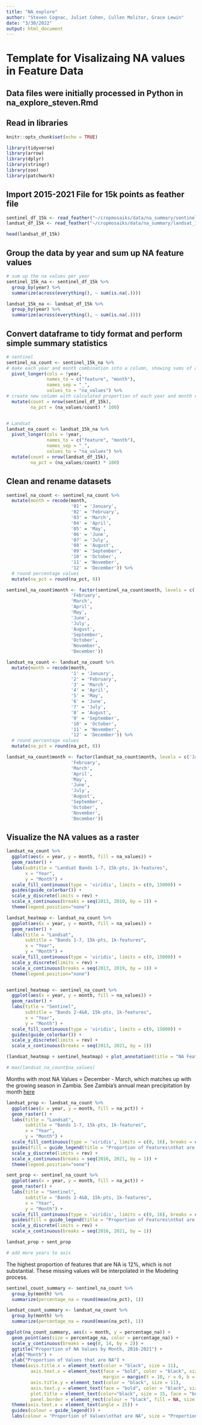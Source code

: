 ```yaml
---
title: "NA_explore"
author: "Steven Cognac, Juliet Cohen, Cullen Molitor, Grace Lewin"
date: "3/30/2022"
output: html_document
---
```


# Template for Visalizaing NA values in Feature Data
## Data files were initially processed in Python in na_explore_steven.Rmd

## Read in libraries
```r
knitr::opts_chunk$set(echo = TRUE)

library(tidyverse)
library(arrow)
library(dplyr)
library(stringr)
library(zoo)
library(patchwork)
```

## Import 2015-2021 File for 15k points as feather file
```r
sentinel_df_15k <- read_feather("~/cropmosaiks/data/na_summary/sentinel_15k.feather")
landsat_df_15k <- read_feather("~/cropmosaiks/data/na_summary/landsat_15k.feather")
```

```r
head(landsat_df_15k)
```

## Group the data by year and sum up NA feature values

```r
# sum up the na values per year
sentinel_15k_na <- sentinel_df_15k %>% 
  group_by(year) %>% 
  summarize(across(everything(), ~ sum(is.na(.))))

landsat_15k_na <- landsat_df_15k %>% 
  group_by(year) %>% 
  summarize(across(everything(), ~ sum(is.na(.))))

```


## Convert dataframe to tidy format and perform simple summary statistics

```r
# sentinel
sentinel_na_count <- sentinel_15k_na %>% 
# make each year and month combination into a column, showing sums of all NA values during those time periods
  pivot_longer(cols = !year,
               names_to = c("feature", "month"),
               names_sep = "_",
               values_to = "na_values") %>% 
# create new column with calculated proportion of each year and month combination that is composed of NA values
  mutate(count = nrow(sentinel_df_15k),
         na_pct = (na_values/count) * 100)


# Landsat
landsat_na_count <- landsat_15k_na %>% 
  pivot_longer(cols = !year,
               names_to = c("feature", "month"),
               names_sep = "_",
               values_to = "na_values") %>% 
  mutate(count = nrow(landsat_df_15k),
         na_pct = (na_values/count) * 100)
```

## Clean and rename datasets

```r
sentinel_na_count <- sentinel_na_count %>% 
  mutate(month = recode(month,
                        '01' = 'January',
                        '02' = 'February',
                        '03' = 'March',
                        '04' = 'April',
                        '05' = 'May',
                        '06' = 'June',
                        '07' = 'July',
                        '08' = 'August',
                        '09' = 'September',
                        '10' = 'October',
                        '11' = 'November',
                        '12' = 'December')) %>% 
  # round percentage values
  mutate(na_pct = round(na_pct, 0))

sentinel_na_count$month <- factor(sentinel_na_count$month, levels = c('January',
                        'February',
                        'March',
                        'April',
                        'May',
                        'June',
                        'July',
                        'August',
                        'September',
                        'October',
                        'November',
                        'December'))
```


```r
landsat_na_count <- landsat_na_count %>% 
  mutate(month = recode(month,
                        '1' = 'January',
                        '2' = 'February',
                        '3' = 'March',
                        '4' = 'April',
                        '5' = 'May',
                        '6' = 'June',
                        '7' = 'July',
                        '8' = 'August',
                        '9' = 'September',
                        '10' = 'October',
                        '11' = 'November',
                        '12' = 'December')) %>% 
  # round percentage values
  mutate(na_pct = round(na_pct, 0))

landsat_na_count$month <- factor(landsat_na_count$month, levels = c('January',
                        'February',
                        'March',
                        'April',
                        'May',
                        'June',
                        'July',
                        'August',
                        'September',
                        'October',
                        'November',
                        'December'))
```


## Visualize the NA values as a raster

```r
landsat_na_count %>% 
  ggplot(aes(x = year, y = month, fill = na_values)) + 
  geom_raster() +
  labs(subtitle = "Landsat Bands 1-7, 15k-pts, 1k-features",
       x = "Year",
       y = "Month") +
  scale_fill_continuous(type = 'viridis', limits = c(0, 15000)) +
  guides(guide_colorbar()) +
  scale_y_discrete(limits = rev) +
  scale_x_continuous(breaks = seq(2013, 2019, by = 1)) +
  theme(legend.position="none")
```


```r
landsat_heatmap <- landsat_na_count %>% 
  ggplot(aes(x = year, y = month, fill = na_values)) + 
  geom_raster() +
  labs(title = "Landsat",
       subtitle = "Bands 1-7, 15k-pts, 1k-features",
       x = "Year",
       y = "Month") +
  scale_fill_continuous(type = 'viridis', limits = c(0, 15000)) +
  scale_y_discrete(limits = rev) +
  scale_x_continuous(breaks = seq(2013, 2019, by = 1)) +
  theme(legend.position="none")


sentinel_heatmap <- sentinel_na_count %>% 
  ggplot(aes(x = year, y = month, fill = na_values)) + 
  geom_raster() +
  labs(title = "Sentinel",
       subtitle = "Bands 2-4&8, 15k-pts, 1k-features",
       x = "Year",
       y = "Month") +
  scale_fill_continuous(type = 'viridis', limits = c(0, 15000)) +
  guides(guide_colorbar()) +
  scale_y_discrete(limits = rev) +
  scale_x_continuous(breaks = seq(2013, 2021, by = 1))

(landsat_heatmap + sentinel_heatmap) + plot_annotation(title = "NA Feature Summary; Zambia 2013-2021")

# max(landsat_na_count$na_values)
```

Months with most NA Values = December - March, which matches up with the growing season in Zambia.
See Zambia's annual mean precipitation by month [here](https://climateknowledgeportal.worldbank.org/country/zambia/climate-data-historical#:~:text=Zambia%20experiences%20a%20predominantly%20sub,May%20to%20mid%2DAugust)

```r
landsat_prop <- landsat_na_count %>% 
  ggplot(aes(x = year, y = month, fill = na_pct)) + 
  geom_raster() +
  labs(title = "Landsat",
       subtitle = "Bands 1-7, 15k-pts, 1k-features",
       x = "Year",
       y = "Month") +
  scale_fill_continuous(type = 'viridis', limits = c(0, 16), breaks = c(0,2,4,6,8,10,12,14,16,18)) +
  guides(fill = guide_legend(title = "Proportion of Features\nthat are NA", reverse = TRUE)) +
  scale_y_discrete(limits = rev) +
  scale_x_continuous(breaks = seq(2016, 2021, by = 1)) +
  theme(legend.position="none")

sent_prop <- sentinel_na_count %>% 
  ggplot(aes(x = year, y = month, fill = na_pct)) + 
  geom_raster() +
  labs(title = "Sentinel",
       subtitle = "Bands 2-4&8, 15k-pts, 1k-features",
       x = "Year",
       y = "Month") +
  scale_fill_continuous(type = 'viridis', limits = c(0, 16), breaks = c(0,2,4,6,8,10,12,14,16,18)) +
  guides(fill = guide_legend(title = "Proportion of Features\nthat are NA", reverse = TRUE)) +
  scale_y_discrete(limits = rev) +
  scale_x_continuous(breaks = seq(2016, 2021, by = 1))

landsat_prop + sent_prop

# add more years to axis
```

The highest proportion of features that are NA is 12%, which is not substantial. These missing values will be interpolated in the Modeling process.

```r
sentinel_count_summary <- sentinel_na_count %>% 
  group_by(month) %>% 
  summarize(percentage_na = round(mean(na_pct), 1))

landsat_count_summary <- landsat_na_count %>% 
  group_by(month) %>% 
  summarize(percentage_na = round(mean(na_pct), 1))

```

```r
ggplot(na_count_summary, aes(x = month, y = percentage_na)) +
  geom_point(aes(size = percentage_na, color = percentage_na)) +
  scale_y_continuous(breaks = seq(0, 14, by = 2)) +
  ggtitle("Proportion of NA Values by Month, 2016-2021") +
  xlab("Month") +
  ylab("Proportion of Values that are NA") +
  theme(axis.title.x = element_text(color = "black", size = 11),
         axis.text.x = element_text(face = "bold", color = "black", size = 10, 
                                    margin = margin(t = 10, r = 0, b = 0, l = 0)),
         axis.title.y = element_text(color = "black", size = 11),
         axis.text.y = element_text(face = "bold", color = "black", size = 10),
         plot.title = element_text(color="black", size = 15, face = "bold"),
         panel.border = element_rect(colour = "black", fill = NA, size = 2)) + 
  theme(axis.text.x = element_text(angle = 25)) +
  guides(colour = guide_legend()) +
  labs(colour = "Proportion of Values\nthat are NA", size = "Proportion of Values\nthat are NA")
```





